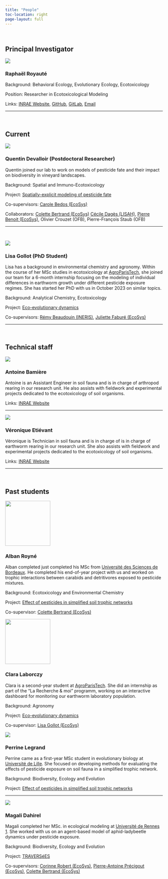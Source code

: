 ```yaml
---
title: "People"
toc-location: right
page-layout: full
---
```

<br /> 

## Principal Investigator

:::: {layout="[ 40, 60 ]"}
::: {#first-column}
![](../images/rroyaute-round.jpg)
:::

::: {#second-column}
### Raphaël Royauté
Background: Behavioral Ecology, Evolutionary Ecology, Ecotoxicology

Position: Researcher in Ecotoxicological Modeling

Links:
[INRAE Website](https://www6.versailles-grignon.inrae.fr/ecosys/Personnes/Personnel-Sol-Tox/Scientifiques-Sol-Tox/ROYAUTE-Raphael), 
[GitHub](https://github.com/rroyaute), 
[GitLab](https://forgemia.inra.fr/rroyaute), 
[Email](mailto:raphael.royaute@inrae.fr)
:::
::::

---

<br /> 

## Current

:::: {layout="[ 40, 60 ]"}
::: {#first-column}
![](../images/QDevalloir.jpeg)
:::

::: {#second-column}
### Quentin Devalloir (Postdoctoral Researcher)
Quentin joined our lab to work on models of pesticide fate and their impact on biodiversity in vineyard landscapes. 

Background: Spatial and Immuno-Ecotoxicology

Project: [Spatially-explicit modeling of pesticide fate](../projects#SpatialTox) 

Co-supervisors: [Carole Bedos (EcoSys)](https://www6.versailles-grignon.inrae.fr/ecosys_eng/Staff/Personnel-Eco-Phy/Scientifiques-Eco-Phy/BEDOS-Carole)

Collaborators: [Colette Bertrand (EcoSys)](https://www6.versailles-grignon.inrae.fr/ecosys/Personnes/Personnel-Sol-Tox/Scientifiques-Sol-Tox/BERTRAND-Colette) [Cécile Dagès (LISAH)](https://www.umr-lisah.fr/?q=fr/content/c-dages), [Pierre Benoit (EcoSys)](https://www6.versailles-grignon.inrae.fr/ecosys_eng/Staff/Photos-and-CV/B/BENOIT-Pierre), Olivier Crouzet (OFB), Pierre-François Staub (OFB)

:::
::::

---

<br /> 

:::: {layout="[ 40, 60 ]"}
::: {#first-column}
![](../images/LisaGollot-round.jpg)
:::

::: {#second-column}
### Lisa Gollot (PhD Student)
Lisa has a background in environmental chemistry and agronomy. Within the course of her MSc studies in ecotoxicology at [AgroParisTech](https://www.agroparistech.fr/en), she joined our team for a 6-month internship focusing on the modeling of individual differences in earthworm growth under different pesticide exposure regimes.  She has started her PhD with us in October 2023 on similar topics.

Background: Analytical Chemistry, Ecotoxicology

Project: [Eco-evolutionary dynamics](../projects#EEWORMS) 

Co-supervisors: [Rémy Beaudouin (INERIS)](https://umr-sebio.fr/personnel/remy-beaudouin), [Juliette Faburé (EcoSys)](https://www6.versailles-grignon.inrae.fr/ecosys/Personnes/Personnel-par-ordre-alphabetique/F/FABURE-Juliette)
:::
::::

---

<br /> 

## Technical staff
:::: {layout="[ 40, 60 ]"}
::: {first-column}
![](../images/AntoineBamiere-round.jpg)
:::

::: {second-column}
### Antoine Bamière
Antoine is an Assistant Engineer in soil fauna and is in charge of arthropod rearing in our research unit. He also assists with fieldwork and experimental projects dedicated to the ecotoxicology of soil organisms.

Links: [INRAE Website](https://www6.versailles-grignon.inrae.fr/ecosys/Personnes/Personnel-Sol-Tox/Ingenieurs-Sol-Tox/BAMIERE-Antoine)

:::
::::
---

:::: {layout="[ 40, 60 ]"}
::: {first-column}
![](../images/VeroniqueEtieveant-round.jpg)
:::

::: {second-column}
### Véronique Etiévant
Véronique is Technician in soil fauna and is in charge of is in charge of earthworm rearing in our research unit. She also assists with fieldwork and experimental projects dedicated to the ecotoxicology of soil organisms.

Links: [INRAE Website](https://www6.versailles-grignon.inrae.fr/ecosys/Personnes/Personnel-Sol-Tox/Techniciens-Sol-Tox/ETIEVANT-Veronique)
:::
::::
---

<br /> 

## Past students

:::: {layout="[ 40, 60 ]"}
::: {#first-column}
![](../images/AlbanRoyne-round.png){height=144}
:::

::: {#second-column}
### Alban Royné
Alban completed just completed his MSc from  [Université des Sciences de Bordeaux](https://www.u-bordeaux.fr/). He completed his end-of-year project with us and worked on trophic interactions between carabids and detritivores exposed to pesticide mixtures.

Background: Ecotoxicology and Environmental Chemistry

Project: [Effect of pesticides in simplified soil trophic networks](../projects#EPIC) 

Co-supervisor: [Colette Bertrand (EcoSys)](https://www6.versailles-grignon.inrae.fr/ecosys/Personnes/Personnel-Sol-Tox/Scientifiques-Sol-Tox/BERTRAND-Colette)
:::
::::

:::: {layout="[ 40, 60 ]"}
::: {#first-column}
![](../images/CLaborczy.jpeg){height=144}
:::

::: {#second-column}
### Clara Laborczy
Clara is a second-year student at [AgroParisTech](https://www.agroparistech.fr/). She did an internship  as part of the "La Recherche & moi" programm, working on an interactive dashboard for monitoring our earthworm laboratory population.

Background: Agronomy

Project: [Eco-evolutionary dynamics](../projects#EEWORMS) 

Co-supervisor: [Lisa Gollot (EcoSys)]()
:::
::::


:::: {layout="[ 40, 60 ]"}
::: {first-column}
![](../images/PerrineLegrand-round.jpg)
:::

::: {second-column}
### Perrine Legrand

Perrine came as a first-year MSc student in evolutionary biology at [Université de Lille](). She  focused on developing methods for evaluating the effects of pesticide exposure on soil fauna in a simplified trophic network.

Background: Biodiversity, Ecology and Evolution

Project: [Effect of pesticides in simplified soil trophic networks](../projects#EPIC) 
:::

::::
---

:::: {layout="[ 40, 60 ]"}
::: {first-column}
![](../images/MagaliDahirel-round.jpg)
:::

::: {second-column}
### Magali Dahirel
Magali completed her MSc. in ecological modeling at [Université de Rennes 1](https://formations.univ-rennes.fr/master-mention-biodiversite-ecologie-evolution-parcours-modelisation-en-ecologie-mode). She worked with us on an agent-based model of aphid-ladybeetle dynamics under pesticide exposure.

Background: Biodiversity, Ecology and Evolution

Project: [TRAVERSéES](https://ecophytopic.fr/recherche-innovation/concevoir-son-systeme/projet-traversees)

Co-supervisors: [Corinne Robert (EcoSys)](https://www6.versailles-grignon.inrae.fr/ecosys/Personnes/Personnel-Eco-Phy/Scientifiques-Eco-Phy/ROBERT-Corinne), [Pierre-Antoine Précigout (EcoSys)](https://www6.versailles-grignon.inrae.fr/ecosys/Personnes/Personnel-Eco-Phy/Scientifiques-Eco-Phy/PRECIGOUT-Pierre-Antoine), [Colette Bertrand (EcoSys)](https://www6.versailles-grignon.inrae.fr/ecosys/Personnes/Personnel-Sol-Tox/Scientifiques-Sol-Tox/BERTRAND-Colette)
:::
::::
